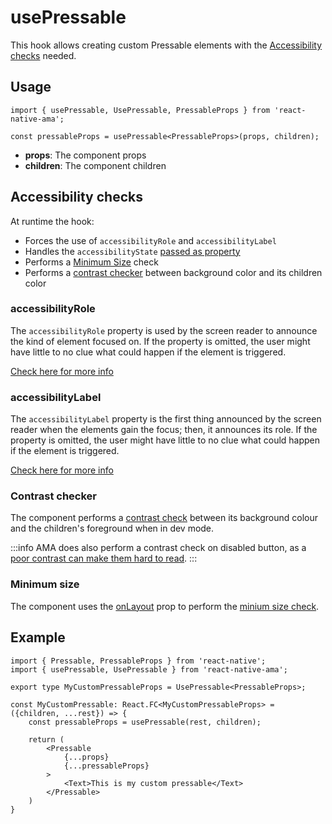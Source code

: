 
# usePressable

This hook allows creating custom Pressable elements with the [Accessibility checks](#accessibility-checks) needed.

## Usage

```tsx
import { usePressable, UsePressable, PressableProps } from 'react-native-ama';

const pressableProps = usePressable<PressableProps>(props, children);
```

- **props**: The component props
- **children**: The component children

## Accessibility checks

At runtime the hook:

- Forces the use of `accessibilityRole` and `accessibilityLabel` <DevOnly />
- Handles the `accessibilityState` [passed as property](../components/buttons/Pressable.mdx#accessibility-states)
- Performs a [Minimum Size](../guidelines/minimum-size.md) check <DevOnly />
- Performs a [contrast checker](../guidelines/contrast.md) between background color and its children color  <DevOnly />

### accessibilityRole

The `accessibilityRole` property is used by the screen reader to announce the kind of element focused on. If the property is omitted, the user might have little to no clue what could happen if the element is triggered.

[Check here for more info](../guidelines/accessibility-role.md)

### accessibilityLabel

The `accessibilityLabel` property is the first thing announced by the screen reader when the elements gain the focus; then, it announces its role. If the property is omitted, the user might have little to no clue what could happen if the element is triggered.

[Check here for more info](../guidelines/accessibility-label.md)

### Contrast checker

The component performs a [contrast check](../guidelines/contrast.md) between its background colour and the children's foreground when in dev mode.

:::info
AMA does also perform a contrast check on disabled button, as a [poor contrast can make them hard to read](https://axesslab.com/disabled-buttons-suck/#they-are-hard-to-see).
:::

### Minimum size

The component uses the [onLayout](https://reactnative.dev/docs/layoutevent) prop to perform the [minium size check](../guidelines/minimum-size.md).


## Example

```tsx
import { Pressable, PressableProps } from 'react-native';
import { usePressable, UsePressable } from 'react-native-ama';

export type MyCustomPressableProps = UsePressable<PressableProps>;

const MyCustomPressable: React.FC<MyCustomPressableProps> = ({children, ...rest}) => {
    const pressableProps = usePressable(rest, children);

    return (
        <Pressable
            {...props}
            {...pressableProps}
        >
            <Text>This is my custom pressable</Text>
        </Pressable>
    )
}
```

